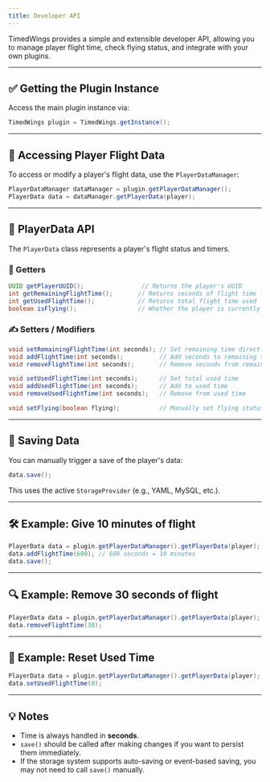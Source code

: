 ```yaml
---
title: Developer API
---
```


TimedWings provides a simple and extensible developer API, allowing you to manage player flight time, check flying status, and integrate with your own plugins.

---

## ✅ Getting the Plugin Instance

Access the main plugin instance via:

```java
TimedWings plugin = TimedWings.getInstance();
```

---

## 🧍 Accessing Player Flight Data

To access or modify a player's flight data, use the `PlayerDataManager`:

```java
PlayerDataManager dataManager = plugin.getPlayerDataManager();
PlayerData data = dataManager.getPlayerData(player);
```

---

## 🧠 PlayerData API

The `PlayerData` class represents a player's flight status and timers.

### 📌 Getters

```java
UUID getPlayerUUID();                // Returns the player's UUID
int getRemainingFlightTime();       // Returns seconds of flight time left
int getUsedFlightTime();            // Returns total flight time used
boolean isFlying();                 // Whether the player is currently flying
```

### ✍️ Setters / Modifiers

```java
void setRemainingFlightTime(int seconds); // Set remaining time directly
void addFlightTime(int seconds);          // Add seconds to remaining time
void removeFlightTime(int seconds);       // Remove seconds from remaining time

void setUsedFlightTime(int seconds);      // Set total used time
void addUsedFlightTime(int seconds);      // Add to used time
void removeUsedFlightTime(int seconds);   // Remove from used time

void setFlying(boolean flying);           // Manually set flying status
```

---

## 💾 Saving Data

You can manually trigger a save of the player's data:

```java
data.save();
```

This uses the active `StorageProvider` (e.g., YAML, MySQL, etc.).

---

## 🛠️ Example: Give 10 minutes of flight

```java
PlayerData data = plugin.getPlayerDataManager().getPlayerData(player);
data.addFlightTime(600); // 600 seconds = 10 minutes
data.save();
```

---

## 🔍 Example: Remove 30 seconds of flight

```java
PlayerData data = plugin.getPlayerDataManager().getPlayerData(player);
data.removeFlightTime(30);
```

---

## 🔄 Example: Reset Used Time

```java
PlayerData data = plugin.getPlayerDataManager().getPlayerData(player);
data.setUsedFlightTime(0);
```

---

## 💡 Notes

- Time is always handled in **seconds**.
- `save()` should be called after making changes if you want to persist them immediately.
- If the storage system supports auto-saving or event-based saving, you may not need to call `save()` manually.
